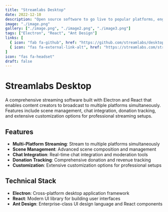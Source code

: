 ```yaml
---
title: "Streamlabs Desktop"
date: 2022-12-10
description: "Open source software to go live to popular platforms, engage with viewers, design your stream, and grow."
image: "./image.png"
gallery: ["./image.png", "./image2.png", "./image3.png"]
tags: ["Electron", "React", "Ant Design"]
links: [
  { icon: "fab fa-github", href: "https://github.com/streamlabs/desktop" },
  { icon: "fas fa-external-link-alt", href: "https://streamlabs.com/streamlabs-live-streaming-software" }
]
icon: "fas fa-headset"
draft: false
---
```


# Streamlabs Desktop

A comprehensive streaming software built with Electron and React that enables content creators to broadcast to multiple platforms simultaneously. Features include scene management, chat integration, donation tracking, and extensive customization options for professional streaming setups.

## Features

- **Multi-Platform Streaming**: Stream to multiple platforms simultaneously
- **Scene Management**: Advanced scene composition and management
- **Chat Integration**: Real-time chat integration and moderation tools
- **Donation Tracking**: Comprehensive donation and revenue tracking
- **Customization**: Extensive customization options for professional setups

## Technical Stack

- **Electron**: Cross-platform desktop application framework
- **React**: Modern UI library for building user interfaces
- **Ant Design**: Enterprise-class UI design language and React components
